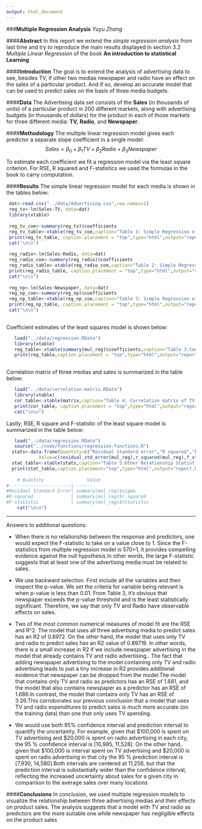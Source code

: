 ```yaml
---
output: html_document
---
```

###**Multiple Regression Analysis** 
  _Yuyu Zhang_

####**Abstract**
In this report we extend the _simple regression analysis_ from last time and try to reproduce the main results displayed in section 3.2 _Multiple Linear Regression_ of the book  **An introduction to statistical Learning **

####**Introduction**
The goal is to extend the analysis of advertising data to see, besides TV, if other two medias newspaper and radio have an effect on the sales of a particular product. And if so, develop an accurate model that can be used to predict sales on the basis of three media budgets. 

####**Data**
The Advertising data set consists of the **Sales** (in thousands of units) of a particular product in 200 different
markets, along with advertising budgets (in thousands of dollars) for the product in each of those markets for
three different media: **TV,** **Radio**, and **Newspaper**.

####**Methodology**
The multiple linear regression model gives each predictor a separate slope coefficient in a single model:
       $$Sales=\beta_0+\beta_1TV+\beta_2Radio+\beta_3Newspaper$$
       
To estimate each coefficient we fit a regression model via the least square criterion.  For RSE, R squared and F-statistics we used the formulas in the book to carry computation.
  
####**Results**
The simple linear regression model for each media is shown in the tables below:
```r
 dat<-read.csv("../data/Advertising.csv",row.names=1)
 reg_tv<-lm(Sales~TV, data=dat)
 library(xtable)
 
 reg_tv_coe<-summary(reg_tv)$coefficients
 reg_tv_table<-xtable(reg_tv_coe,caption="Table 1: Simple Regression of Sales on TV",digits=2,floating=FALSE)
 print(reg_tv_table, caption.placement = "top",type="html",output="report.html")
 cat("\n\n")
 
 reg_radio<-lm(Sales~Radio, data=dat)
 reg_radio_coe<-summary(reg_radio)$coefficients
 reg_radio_table<-xtable(reg_radio_coe,caption="Table 2: Simple Regression of Sales on Radio",digits=2,floating=FALSE)
 print(reg_radio_table, caption.placement = "top",type="html",output="report.html")
 cat("\n\n")
 
 reg_np<-lm(Sales~Newspaper, data=dat)
 reg_np_coe<-summary(reg_np)$coefficients
 reg_np_table<-xtable(reg_np_coe,caption="Table 3: Simple Regression of Sales on Newspaper",digits=2,floating=FALSE)
 print(reg_np_table, caption.placement = "top",type="html",output="report.html")
 cat("\n\n")
 
```

Coefficient estimates of the least squares model is shown below:
```r
   load("../data/regression.RData")
   library(xtable)
   reg_table<-xtable(summary(mul_reg)$coefficients,caption="Table 3:Coefficient estimates of the least squares model",digits=4,floating=FALSE)
   print(reg_table,caption.placement = "top",type="html",output="report.html")
   
```
Correlation matrix of three medias and sales is summarized in the table below:
```r
   load("../data/correlation-matrix.RData")
   library(xtable)
   cor_table<-xtable(matrix,caption="Table 4: Correlation matrix of TV, radio, newspaper and sales",digits=4,floating=FALSE)
   print(cor_table, caption.placement = "top",type="html",output="report.html")
   cat("\n\n")   
```

Lastly, RSE, R square and F-statistic of the least square model is summarized in the table below:
```r
   load("../data/regression.RData")
   source("../code/functions/regression-functions.R")
  stats<-data.frame(Quantity=c("Residual standard error","R squared","F-statistic"),
            Value=c(residual_std_error(mul_reg),r_squared(mul_reg),f_statistic(mul_reg)) )
  stat_table<-xtable(stats,caption="Table 5:Other Relationship Statistics",digits=4,floating=FALSE)
  print(stat_table,caption.placement="top",type="html",output="report.html")
 
    # Quantity                Value
#-----------------------|-------
#Residual Standard Error| summary(mul_reg)$sigma
#R-squared              | summary(mul_reg)$r.squared
#F-statistic            | summary(mul_reg)$fstatistic
    cat("\n\n")
```
<hr>
Answers to additional questions:

* When there is no relationship between the response and predictors, one would expect the F-statistic to take on a value close to 1. Since the F-statistics from multiple regression model is 570>1, it provides compelling evidence against the null hypothesis.In other words, the large F-statistic suggests that at least one of the advertising media must be related to sales.

*  We use backward selection. First include all the variables and then inspect the p-value. We set the criteria for variable being relevant is when p-value is less than 0.01. From Table 3, it's obvious that newspaper exceeds the p-value threshold and is the least statistically significant. Therefore, we say that only TV and Radio have observable effects on sales.

*  Two of the most common numerical measures of model fit are the RSE and R^2. The model that uses all three advertising media
to predict sales has an R2 of 0.8972. On the other hand, the model that uses only TV and radio to predict sales has an R2 value of 0.89719. In other words, there is a small increase in R2 if we include newspaper advertising
in the model that already contains TV and radio advertising.. The fact that adding newspaper advertising to the model containing only TV and radio advertising leads to just a tiny increase in R2 provides additional evidence that newspaper can be dropped from the model.The model that contains only TV and radio as predictors has an RSE of 1.681, and the model that also contains newspaper as a predictor has an RSE of 1.686.In contrast, the model that contains only TV has an RSE of 3.26.This corroborates our previous conclusion that a model that uses TV and radio expenditures to predict sales is much
more accurate (on the training data) than one that only uses TV spending.

* We would use both 95% confidence interval and prediction interval to quantify the uncertainty. For example, given that 
$100,000 is spent on TV advertising and $20,000 is spent on radio advertising in each city, the 95 % confidence interval is [10,985, 11,528]. On the other hand,  given that $100,000 is interval spent on TV advertising and $20,000 is spent on radio advertising in that city the 95 % prediction interval is [7,930, 14,580].Both intervals are centered at 11,256, but that the prediction interval is substantially wider than the confidence interval, reflecting the increased uncertainty about sales for a given city in comparison to the average sales over many locations

####**Conclusions**
In conclusion,  we used multiple regression models to visualize the relationship between three advertising medias and their effects on product sales. The analysis suggests that a model with TV and radio as predictors are the more suitable one while newspaper has negligible effects on the product sales
  
